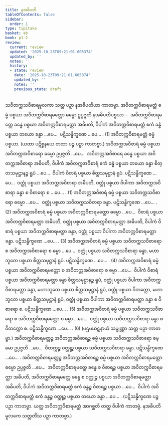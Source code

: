 ```yaml
---
title: နအဓိပတိ
tableOfContents: false
sidebar:
  order: 1
type: tipitaka
basket: ab
book: p1-2
review:
  current: review
  updated: '2025-10-23T09:21:01.605374'
  updated_by: ''
  notes: ''
  history:
  - state: review
    date: '2025-10-23T09:21:01.605374'
    updated_by: ''
    notes: ''
    previous_state: draft
---
```



<ReviewStatus review={frontmatter.review} showDetails={true} />

<HypothesisAnnotation frontmatter={frontmatter} />

<DynamicBreadcrumb />

<Division number="50" book="p1-2" e="ch" v="37" p="32">

<Paragraph number="220" book="p1-2">
သဝိတက္ကသဝိစာရမူလကာ သတ္တ ပဉှာ နအဓိပတိယာ ကာတဗ္ဗာ.
</Paragraph>

<Paragraph number="221" book="p1-2">
အဝိတက္ကဝိစာရမတ္တံ ဓမ္မံ ပစ္စယာ အဝိတက္ကဝိစာရမတ္တော ဓမ္မော ဥပ္ပဇ္ဇတိ နအဓိပတိပစ္စယာ—  အဝိတက္ကဝိစာရမတ္တေ ခန္ဓေ ပစ္စယာ အဝိတက္ကဝိစာရမတ္တာ အဓိပတိ, ဝိပါကံ အဝိတက္ကဝိစာရမတ္တံ ဧကံ ခန္ဓံ ပစ္စယာ တယော ခန္ဓာ …ပေ…  ပဋိသန္ဓိက္ခဏေ …ပေ… . (1)
</Paragraph>

<Paragraph number="222" book="p1-2">
အဝိတက္ကဝိစာရမတ္တံ ဓမ္မံ ပစ္စယာ. (ယထာ ပဋိစ္စနယေ တထာ ပဉ္စ ပဉှာ ကာတဗ္ဗာ.)
</Paragraph>

</Division>
<Division number="51" book="p1-2" e="ch" v="37" p="32">

<Paragraph number="223" book="p1-2">
အဝိတက္ကအဝိစာရံ ဓမ္မံ ပစ္စယာ အဝိတက္ကအဝိစာရော ဓမ္မော ဥပ္ပဇ္ဇတိ …ပေ…  အဝိတက္ကအဝိစာရေ ခန္ဓေ ပစ္စယာ အဝိတက္ကအဝိစာရာ အဓိပတိ, ဝိပါကံ အဝိတက္ကအဝိစာရံ ဧကံ ခန္ဓံ ပစ္စယာ တယော ခန္ဓာ စိတ္တသမုဋ္ဌာနဉ္စ ရူပံ …ပေ…  ဝိပါကံ ဝိစာရံ ပစ္စယာ စိတ္တသမုဋ္ဌာနံ ရူပံ. ပဋိသန္ဓိက္ခဏေ …ပေ…  ဝတ္ထုံ ပစ္စယာ အဝိတက္ကအဝိစာရာ အဓိပတိ, ဝတ္ထုံ ပစ္စယာ ဝိပါကာ အဝိတက္ကအဝိစာရာ ခန္ဓာ စ ဝိစာရော စ …ပေ… . (1)
</Paragraph>

<Paragraph number="224" book="p1-2">
အဝိတက္ကအဝိစာရံ ဓမ္မံ ပစ္စယာ သဝိတက္ကသဝိစာရော ဓမ္မော …ပေ…  ဝတ္ထုံ ပစ္စယာ သဝိတက္ကသဝိစာရာ ခန္ဓာ. ပဋိသန္ဓိက္ခဏေ …ပေ… . (2)
</Paragraph>

<Paragraph number="225" book="p1-2">
အဝိတက္ကအဝိစာရံ ဓမ္မံ ပစ္စယာ အဝိတက္ကဝိစာရမတ္တော ဓမ္မော …ပေ…  ဝိစာရံ ပစ္စယာ အဝိတက္ကဝိစာရမတ္တာ အဓိပတိ, ဝတ္ထုံ ပစ္စယာ အဝိတက္ကဝိစာရမတ္တာ အဓိပတိ, ဝိပါကံ ဝိစာရံ ပစ္စယာ အဝိတက္ကဝိစာရမတ္တာ ခန္ဓာ, ဝတ္ထုံ ပစ္စယာ ဝိပါကာ အဝိတက္ကဝိစာရမတ္တာ ခန္ဓာ. ပဋိသန္ဓိက္ခဏေ …ပေ… . (3)
</Paragraph>

<Paragraph number="226" book="p1-2">
အဝိတက္ကအဝိစာရံ ဓမ္မံ ပစ္စယာ သဝိတက္ကသဝိစာရော စ အဝိတက္ကအဝိစာရော စ ဓမ္မာ …ပေ…  ဝတ္ထုံ ပစ္စယာ သဝိတက္ကသဝိစာရာ ခန္ဓာ, မဟာဘူတေ ပစ္စယာ စိတ္တသမုဋ္ဌာနံ ရူပံ. ပဋိသန္ဓိက္ခဏေ …ပေ… . (4)
</Paragraph>

<Paragraph number="227" book="p1-2">
အဝိတက္ကအဝိစာရံ ဓမ္မံ ပစ္စယာ အဝိတက္ကဝိစာရမတ္တော စ အဝိတက္ကအဝိစာရော စ ဓမ္မာ …ပေ…  ဝိပါကံ ဝိစာရံ ပစ္စယာ အဝိတက္ကဝိစာရမတ္တာ ခန္ဓာ စိတ္တသမုဋ္ဌာနဉ္စ ရူပံ, ဝတ္ထုံ ပစ္စယာ ဝိပါကာ အဝိတက္ကဝိစာရမတ္တာ ခန္ဓာ, မဟာဘူတေ ပစ္စယာ စိတ္တသမုဋ္ဌာနံ ရူပံ, ဝတ္ထုံ ပစ္စယာ ဝိတက္ကော, မဟာဘူတေ ပစ္စယာ စိတ္တသမုဋ္ဌာနံ ရူပံ, ဝတ္ထုံ ပစ္စယာ ဝိပါကာ အဝိတက္ကဝိစာရမတ္တာ ခန္ဓာ စ ဝိစာရော စ. ပဋိသန္ဓိက္ခဏေ …ပေ… . (5)
</Paragraph>

<Paragraph number="228" book="p1-2">
အဝိတက္ကအဝိစာရံ ဓမ္မံ ပစ္စယာ သဝိတက္ကသဝိစာရော စ အဝိတက္ကဝိစာရမတ္တော စ ဓမ္မာ …ပေ…  ဝတ္ထုံ ပစ္စယာ သဝိတက္ကသဝိစာရာ ခန္ဓာ စ ဝိတက္ကော စ. ပဋိသန္ဓိက္ခဏေ …ပေ… . (6)
</Paragraph>

<Paragraph number="229" book="p1-2">
(ပဌမဃဋနာယံ သမ္ပုဏ္ဏာ သတ္တ ပဉှာ ကာတဗ္ဗာ.)
</Paragraph>

</Division>
<Division number="52" book="p1-2" e="ch" v="37" p="33">

<Paragraph number="230" book="p1-2">
အဝိတက္ကဝိစာရမတ္တဉ္စ အဝိတက္ကအဝိစာရဉ္စ ဓမ္မံ ပစ္စယာ သဝိတက္ကသဝိစာရော ဓမ္မော ဥပ္ပဇ္ဇတိ …ပေ…  ဝိတက္ကဉ္စ ဝတ္ထုဉ္စ ပစ္စယာ သဝိတက္ကသဝိစာရာ ခန္ဓာ. ပဋိသန္ဓိက္ခဏေ …ပေ… .
</Paragraph>

<Paragraph number="231" book="p1-2">
အဝိတက္ကဝိစာရမတ္တဉ္စ အဝိတက္ကအဝိစာရဉ္စ ဓမ္မံ ပစ္စယာ အဝိတက္ကဝိစာရမတ္တော ဓမ္မော ဥပ္ပဇ္ဇတိ …ပေ…  အဝိတက္ကဝိစာရမတ္တေ ခန္ဓေ စ ဝိစာရဉ္စ ပစ္စယာ အဝိတက္ကဝိစာရမတ္တာ အဓိပတိ, အဝိတက္ကဝိစာရမတ္တေ ခန္ဓေ စ ဝတ္ထုဉ္စ ပစ္စယာ အဝိတက္ကဝိစာရမတ္တာ အဓိပတိ, ဝိပါကံ အဝိတက္ကဝိစာရမတ္တံ ဧကံ ခန္ဓဉ္စ ဝိစာရဉ္စ ပစ္စယာ …ပေ…  ဝိပါကံ အဝိတက္ကဝိစာရမတ္တံ ဧကံ ခန္ဓဉ္စ ဝတ္ထုဉ္စ ပစ္စယာ တယော ခန္ဓာ …ပေ… .
</Paragraph>

<Paragraph number="232" book="p1-2">
(ပဋိသန္ဓိက္ခဏေ ပဉ္စ ပဉှာ ကာတဗ္ဗာ. ယတ္ထ အဝိတက္ကဝိစာရမတ္တံ အာဂစ္ဆတိ တတ္ထ ဝိပါကံ ကာတဗ္ဗံ. နအဓိပတိမူလကေ သတ္တတိံသ ပဉှာ ကာတဗ္ဗာ.)
</Paragraph>
</Division>